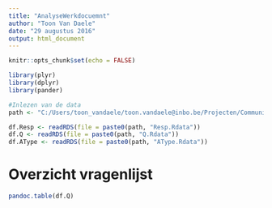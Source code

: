 ```yaml
---
title: "AnalyseWerkdocuemnt"
author: "Toon Van Daele"
date: "29 augustus 2016"
output: html_document
---
```


```r
knitr::opts_chunk$set(echo = FALSE)
```

```r
library(plyr)
library(dplyr)
library(pander)
```


```r
#Inlezen van de data
path <- "C:/Users/toon_vandaele/toon.vandaele@inbo.be/Projecten/CommunicatieEnquete_analyse/data/"

df.Resp <- readRDS(file = paste0(path, "Resp.Rdata"))
df.Q <- readRDS(file = paste0(path, "Q.Rdata"))
df.AType <- readRDS(file = paste0(path, "AType.Rdata"))

```

# Overzicht vragenlijst

```r
pandoc.table(df.Q)
```

